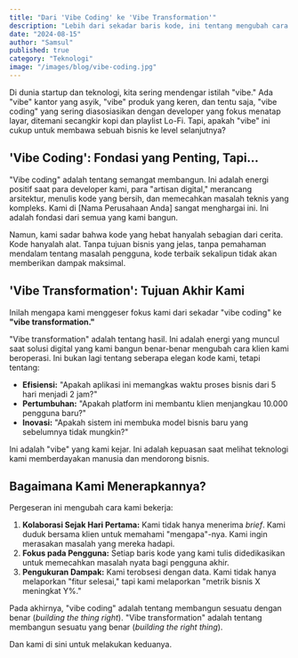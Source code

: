 ```yaml
---
title: "Dari 'Vibe Coding' ke 'Vibe Transformation'"
description: "Lebih dari sekadar baris kode, ini tentang mengubah cara bisnis beroperasi. Bagaimana kami membawa 'vibe' positif dari coding ke transformasi digital yang nyata."
date: "2024-08-15"
author: "Samsul"
published: true
category: "Teknologi"
image: "/images/blog/vibe-coding.jpg"
---
```


Di dunia startup dan teknologi, kita sering mendengar istilah "vibe." Ada "vibe" kantor yang asyik, "vibe" produk yang keren, dan tentu saja, "vibe coding" yang sering diasosiasikan dengan developer yang fokus menatap layar, ditemani secangkir kopi dan playlist Lo-Fi. Tapi, apakah "vibe" ini cukup untuk membawa sebuah bisnis ke level selanjutnya?

## 'Vibe Coding': Fondasi yang Penting, Tapi...

"Vibe coding" adalah tentang semangat membangun. Ini adalah energi positif saat para developer kami, para "artisan digital," merancang arsitektur, menulis kode yang bersih, dan memecahkan masalah teknis yang kompleks. Kami di [Nama Perusahaan Anda] sangat menghargai ini. Ini adalah fondasi dari semua yang kami bangun.

Namun, kami sadar bahwa kode yang hebat hanyalah sebagian dari cerita. Kode hanyalah alat. Tanpa tujuan bisnis yang jelas, tanpa pemahaman mendalam tentang masalah pengguna, kode terbaik sekalipun tidak akan memberikan dampak maksimal.

## 'Vibe Transformation': Tujuan Akhir Kami

Inilah mengapa kami menggeser fokus kami dari sekadar "vibe coding" ke **"vibe transformation."**

"Vibe transformation" adalah tentang hasil. Ini adalah energi yang muncul saat solusi digital yang kami bangun benar-benar mengubah cara klien kami beroperasi. Ini bukan lagi tentang seberapa elegan kode kami, tetapi tentang:

-   **Efisiensi:** "Apakah aplikasi ini memangkas waktu proses bisnis dari 5 hari menjadi 2 jam?"
-   **Pertumbuhan:** "Apakah platform ini membantu klien menjangkau 10.000 pengguna baru?"
-   **Inovasi:** "Apakah sistem ini membuka model bisnis baru yang sebelumnya tidak mungkin?"

Ini adalah "vibe" yang kami kejar. Ini adalah kepuasan saat melihat teknologi kami memberdayakan manusia dan mendorong bisnis.

## Bagaimana Kami Menerapkannya?

Pergeseran ini mengubah cara kami bekerja:

1.  **Kolaborasi Sejak Hari Pertama:** Kami tidak hanya menerima *brief*. Kami duduk bersama klien untuk memahami "mengapa"-nya. Kami ingin merasakan masalah yang mereka hadapi.
2.  **Fokus pada Pengguna:** Setiap baris kode yang kami tulis didedikasikan untuk memecahkan masalah nyata bagi pengguna akhir.
3.  **Pengukuran Dampak:** Kami terobsesi dengan data. Kami tidak hanya melaporkan "fitur selesai," tapi kami melaporkan "metrik bisnis X meningkat Y%."

Pada akhirnya, "vibe coding" adalah tentang membangun sesuatu dengan benar (*building the thing right*). "Vibe transformation" adalah tentang membangun sesuatu yang benar (*building the right thing*).

Dan kami di sini untuk melakukan keduanya.
